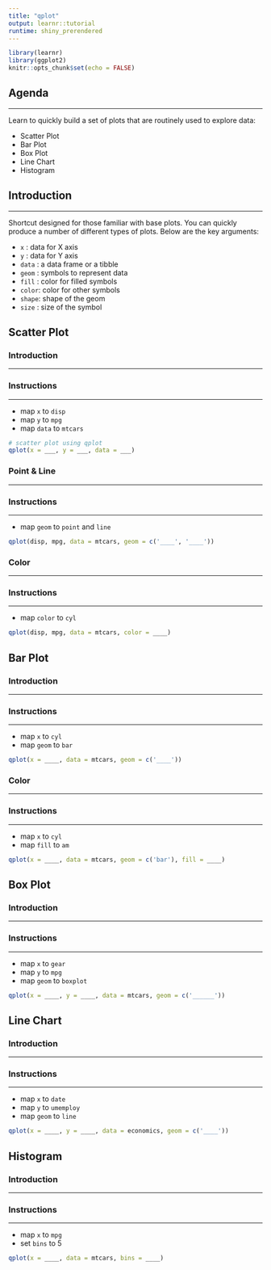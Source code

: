 ```yaml
---
title: "qplot"
output: learnr::tutorial
runtime: shiny_prerendered
---
```


```r
library(learnr)
library(ggplot2)
knitr::opts_chunk$set(echo = FALSE)
```

## Agenda

<hr>

Learn to quickly build a set of plots that are routinely used to explore data:

- Scatter Plot
- Bar Plot
- Box Plot
- Line Chart
- Histogram

## Introduction

<hr>

Shortcut designed for those familiar with base plots. You can quickly produce a number of different
types of plots. Below are the key arguments:

- `x`    : data for X axis
- `y`    : data for Y axis
- `data` : a data frame or a tibble
- `geom` : symbols to represent data
- `fill` : color for filled symbols
- `color`: color for other symbols
- `shape`: shape of the geom
- `size` : size of the symbol

## Scatter Plot

### Introduction

<hr>

### Instructions

<hr>

- map `x` to `disp`
- map `y` to `mpg`
- map `data` to `mtcars`

```r
# scatter plot using qplot
qplot(x = ___, y = ___, data = ___)
```

### Point & Line

<hr>

### Instructions

<hr>

- map `geom` to `point` and `line`

```r
qplot(disp, mpg, data = mtcars, geom = c('____', '____'))
```

### Color

<hr>

### Instructions

<hr>

- map `color` to `cyl`

```r
qplot(disp, mpg, data = mtcars, color = ____)
```


## Bar Plot

### Introduction

<hr>

### Instructions

<hr>

- map `x` to `cyl`
- map `geom` to `bar`

```r
qplot(x = ____, data = mtcars, geom = c('____'))
```

### Color

<hr>

### Instructions

<hr>

- map `x` to `cyl`
- map `fill` to `am`

```r
qplot(x = ____, data = mtcars, geom = c('bar'), fill = ____)
```

## Box Plot

### Introduction

<hr>

### Instructions

<hr>

- map `x` to `gear`
- map `y` to `mpg`
- map `geom` to `boxplot`


```r
qplot(x = ____, y = ____, data = mtcars, geom = c('______'))
```


## Line Chart

### Introduction

<hr>

### Instructions

<hr>

- map `x` to `date`
- map `y` to `umemploy`
- map `geom` to `line`

```r
qplot(x = ____, y = ____, data = economics, geom = c('____'))
```

## Histogram

### Introduction

<hr>

### Instructions

<hr>

- map `x` to `mpg`
- set `bins` to 5

```r
qplot(x = ____, data = mtcars, bins = ____)
```

